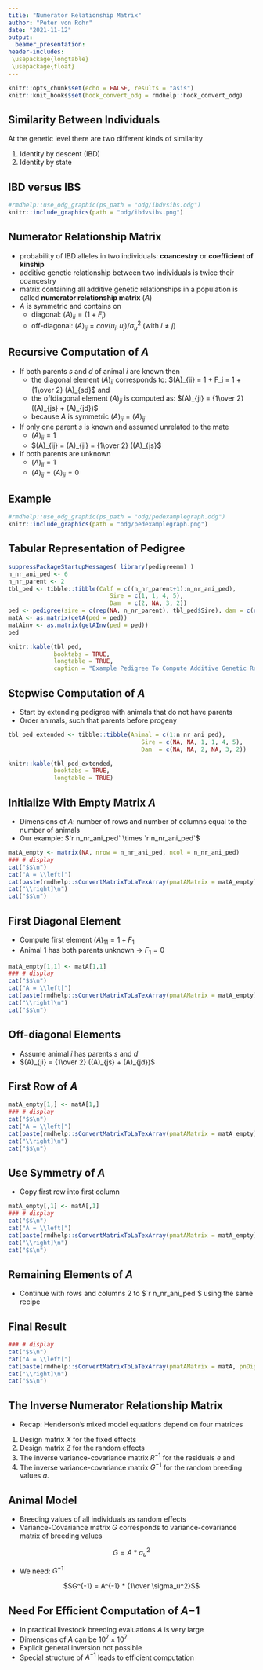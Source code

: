 ```yaml
---
title: "Numerator Relationship Matrix"
author: "Peter von Rohr"
date: "2021-11-12"
output:
  beamer_presentation:
header-includes:
 \usepackage{longtable}
 \usepackage{float}
---
```


```r
knitr::opts_chunk$set(echo = FALSE, results = "asis")
knitr::knit_hooks$set(hook_convert_odg = rmdhelp::hook_convert_odg)
```

## Similarity Between Individuals {#similaritybetweenindividuals}
At the genetic level there are two different kinds of similarity

1. Identity by descent (IBD)
2. Identity by state


## IBD versus IBS

```r
#rmdhelp::use_odg_graphic(ps_path = "odg/ibdvsibs.odg")
knitr::include_graphics(path = "odg/ibdvsibs.png")
```


## Numerator Relationship Matrix
* probability of IBD alleles in two individuals: __coancestry__ or __coefficient of kinship__
* additive genetic relationship between two individuals is twice their coancestry
* matrix containing all additive genetic relationships in a population is called __numerator relationship matrix__ ($A$)
* $A$ is symmetric and contains on 
    + diagonal: $(A)_{ii} = (1 + F_i)$
    + off-diagonal: $(A)_{ij} = cov(u_i, u_j) / \sigma_u^2$ (with $i \ne j$)
 

## Recursive Computation of $A$

* If both parents $s$ and $d$ of animal $i$ are known then 
    + the diagonal element $(A)_{ii}$ corresponds to:  $(A)_{ii} = 1 + F_i = 1 + {1\over 2} (A)_{sd}$ and
    + the offdiagonal element $(A)_{ji}$ is computed as:  $(A)_{ji} = {1\over 2} ((A)_{js} + (A)_{jd})$
    + because $A$ is symmetric $(A)_{ji} = (A)_{ij}$
    
* If only one parent $s$ is known and assumed unrelated to the mate
    + $(A)_{ii} = 1$
    + $(A)_{ij} = (A)_{ji} = {1\over 2} ((A)_{js}$
    
* If both parents are unknown    
    + $(A)_{ii} = 1$
    + $(A)_{ij} = (A)_{ji} = 0$


## Example

```r
#rmdhelp::use_odg_graphic(ps_path = "odg/pedexamplegraph.odg")
knitr::include_graphics(path = "odg/pedexamplegraph.png")
```


## Tabular Representation of Pedigree
```r
suppressPackageStartupMessages( library(pedigreemm) )
n_nr_ani_ped <- 6
n_nr_parent <- 2
tbl_ped <- tibble::tibble(Calf = c((n_nr_parent+1):n_nr_ani_ped),
                             Sire = c(1, 1, 4, 5),
                             Dam  = c(2, NA, 3, 2))
ped <- pedigree(sire = c(rep(NA, n_nr_parent), tbl_ped$Sire), dam = c(rep(NA, n_nr_parent), tbl_ped$Dam), label = as.character(1:n_nr_ani_ped))
matA <- as.matrix(getA(ped = ped))
matAinv <- as.matrix(getAInv(ped = ped))
ped
```


```r
knitr::kable(tbl_ped,
             booktabs = TRUE,
             longtable = TRUE,
             caption = "Example Pedigree To Compute Additive Genetic Relationship Matrix")
``` 


## Stepwise Computation of $A$

* Start by extending pedigree with animals that do not have parents
* Order animals, such that parents before progeny

```r
tbl_ped_extended <- tibble::tibble(Animal = c(1:n_nr_ani_ped),
                                      Sire = c(NA, NA, 1, 1, 4, 5),
                                      Dam  = c(NA, NA, 2, NA, 3, 2))

knitr::kable(tbl_ped_extended,
             booktabs = TRUE,
             longtable = TRUE)
``` 


## Initialize With Empty Matrix $A$

* Dimensions of $A$: number of rows and number of columns equal to the number of animals
* Our example: $`r n_nr_ani_ped` \times `r n_nr_ani_ped`$

```r
matA_empty <- matrix(NA, nrow = n_nr_ani_ped, ncol = n_nr_ani_ped)
### # display
cat("$$\n")
cat("A = \\left[")
cat(paste(rmdhelp::sConvertMatrixToLaTexArray(pmatAMatrix = matA_empty), collapse = "\n"), "\n")
cat("\\right]\n")
cat("$$\n")
```


## First Diagonal Element

* Compute first element $(A)_{11} = 1 + F_1$
* Animal $1$ has both parents unknown $\rightarrow$ $F_1 = 0$

```r
matA_empty[1,1] <- matA[1,1]
### # display
cat("$$\n")
cat("A = \\left[")
cat(paste(rmdhelp::sConvertMatrixToLaTexArray(pmatAMatrix = matA_empty), collapse = "\n"), "\n")
cat("\\right]\n")
cat("$$\n")
```


## Off-diagonal Elements

* Assume animal $i$ has parents $s$ and $d$
* $(A)_{ji} = {1\over 2} ((A)_{js} + (A)_{jd})$


## First Row of $A$

```r
matA_empty[1,] <- matA[1,]
### # display
cat("$$\n")
cat("A = \\left[")
cat(paste(rmdhelp::sConvertMatrixToLaTexArray(pmatAMatrix = matA_empty), collapse = "\n"), "\n")
cat("\\right]\n")
cat("$$\n")
```


## Use Symmetry of $A$

* Copy first row into first column

```r
matA_empty[,1] <- matA[,1]
### # display
cat("$$\n")
cat("A = \\left[")
cat(paste(rmdhelp::sConvertMatrixToLaTexArray(pmatAMatrix = matA_empty), collapse = "\n"), "\n")
cat("\\right]\n")
cat("$$\n")
```


## Remaining Elements of $A$

* Continue with rows and columns $2$ to $`r n_nr_ani_ped`$ using the same recipe


## Final Result

```r
### # display
cat("$$\n")
cat("A = \\left[")
cat(paste(rmdhelp::sConvertMatrixToLaTexArray(pmatAMatrix = matA, pnDigits = 4), collapse = "\n"), "\n")
cat("\\right]\n")
cat("$$\n")
```


## The Inverse Numerator Relationship Matrix {#inversenumeratorrelationshipmatrix}

* Recap: Henderson's mixed model equations depend on four matrices

1. Design matrix $X$ for the fixed effects
2. Design matrix $Z$ for the random effects
3. The inverse variance-covariance matrix $R^{-1}$ for the residuals $e$ and
4. The inverse variance-covariance matrix $G^{-1}$ for the random breeding values $a$. 


## Animal Model

* Breeding values of all individuals as random effects
* Variance-Covariance matrix $G$ corresponds to variance-covariance matrix of breeding values

$$G = A * \sigma_u^2$$

* We need: $G^{-1}$

$$G^{-1} = A^{-1} * {1\over \sigma_u^2}$$


## Need For Efficient Computation of $A{-1}$

* In practical livestock breeding evaluations $A$ is very large
* Dimensions of $A$ can be $10^7 \times 10^7$
* Explicit general inversion not possible
* Special structure of $A^{-1}$ leads to efficient computation



